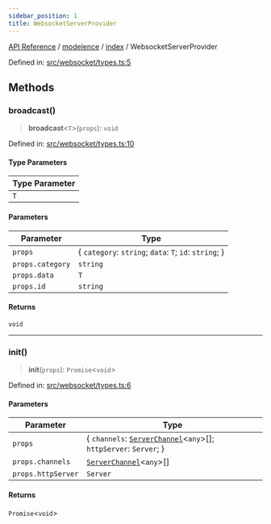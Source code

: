 ```yaml
---
sidebar_position: 1
title: WebsocketServerProvider
---
```


[API Reference](/api-reference/modelence/index/interfaces/../../../index) / [modelence](/api-reference/modelence/index/interfaces/../../index) / [index](/api-reference/modelence/index/interfaces/../index) / WebsocketServerProvider

Defined in: [src/websocket/types.ts:5](https://github.com/modelence/modelence/blob/8ec5ac75b7906ad5b8cc27c550f3014b8fe6f913/packages/modelence/src/websocket/types.ts#L5)

## Methods

### broadcast()

> **broadcast**\<`T`\>(`props`): `void`

Defined in: [src/websocket/types.ts:10](https://github.com/modelence/modelence/blob/8ec5ac75b7906ad5b8cc27c550f3014b8fe6f913/packages/modelence/src/websocket/types.ts#L10)

#### Type Parameters

| Type Parameter |
| ------ |
| `T` |

#### Parameters

| Parameter | Type |
| ------ | ------ |
| `props` | \{ `category`: `string`; `data`: `T`; `id`: `string`; \} |
| `props.category` | `string` |
| `props.data` | `T` |
| `props.id` | `string` |

#### Returns

`void`

***

### init()

> **init**(`props`): `Promise`\<`void`\>

Defined in: [src/websocket/types.ts:6](https://github.com/modelence/modelence/blob/8ec5ac75b7906ad5b8cc27c550f3014b8fe6f913/packages/modelence/src/websocket/types.ts#L6)

#### Parameters

| Parameter | Type |
| ------ | ------ |
| `props` | \{ `channels`: [`ServerChannel`](/api-reference/modelence/index/interfaces/../../server/classes/ServerChannel)\<`any`\>[]; `httpServer`: `Server`; \} |
| `props.channels` | [`ServerChannel`](/api-reference/modelence/index/interfaces/../../server/classes/ServerChannel)\<`any`\>[] |
| `props.httpServer` | `Server` |

#### Returns

`Promise`\<`void`\>
